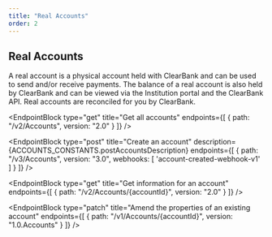 ```yaml
---
title: "Real Accounts"
order: 2
---
```



## Real Accounts

A real account is a physical account held with ClearBank and can be used to send and/or receive payments.
The balance of a real account is also held by ClearBank and can be viewed via the Institution portal and the ClearBank API. Real accounts are reconciled for you by ClearBank.

<EndpointBlock
  type="get"
  title="Get all accounts"
  endpoints={[
    {
      path: "/v2/Accounts",
      version: "2.0"
    }
  ]}
/>

<EndpointBlock
  type="post"
  title="Create an account"
  description={ACCOUNTS_CONSTANTS.postAccountsDescription}
  endpoints={[
    {
      path: "/v3/Accounts",
      version: "3.0",
      webhooks: [
        'account-created-webhook-v1'
      ]
    }
  ]}
/>

<EndpointBlock
  type="get"
  title="Get information for an account"
  endpoints={[
    {
      path: "/v2/Accounts/{accountId}",
      version: "2.0"
    }
  ]}
/>

<EndpointBlock
  type="patch"
  title="Amend the properties of an existing account"
  endpoints={[
    {
      path: "/v1/Accounts/{accountId}",
      version: "1.0.Accounts"
    }
  ]}
/>
